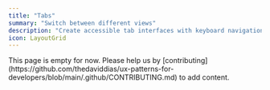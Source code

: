 ```yaml
---
title: "Tabs"
summary: "Switch between different views"
description: "Create accessible tab interfaces with keyboard navigation, ARIA attributes, and responsive design patterns."
icon: LayoutGrid
---
```


<Callout type="warning">
  This page is empty for now. Please help us by
  [contributing](https://github.com/thedaviddias/ux-patterns-for-developers/blob/main/.github/CONTRIBUTING.md)
  to add content.
</Callout>
